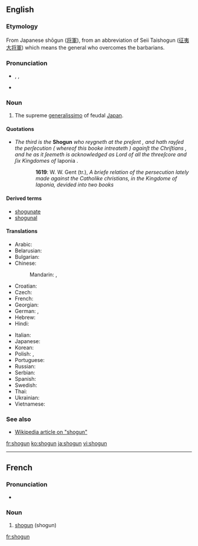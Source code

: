 {{also|shōgun}}
==English==
{{wikipedia}}

===Etymology===
From Japanese shōgun ([[将軍]]), from an abbreviation of Seii Taishogun ([[征夷大将軍]]) which means the general who overcomes the barbarians.

===Pronunciation===
* {{enPR|shō'gŭn}}, {{IPA|/ˈʃəʊɡʌn/}}, {{SAMPA|/"S@UgVn/}}
* {{rhymes|əʊɡən}}

===Noun===
{{en-noun}}

# The supreme [[generalissimo]] of feudal [[Japan]].

====Quotations====
* ''The third is the'' '''Shogun''' ''who reygneth at the preſent , and hath rayſed the perſecution ( whereof this booke intreateth ) againſt the Chriſtians , and he as it ſeemeth is acknowledged as Lord of all the threeſcore and ſix Kingdomes of'' Iaponia .
:: '''1619''': W. W. Gent (tr.), ''A briefe relation of the persecution lately made against the Catholike christians, in the Kingdome of Iaponia, devided into two books''

====Derived terms====
* [[shogunate]]
* [[shogunal]]

====Translations====
{{trans-top|shogun}}
* Arabic: {{t|ar|شوغون|tr=shūghūn|sc=Arab}}
* Belarusian: {{t|be|сёгун |m|tr=sjóhun|sc=Cyrl}}
* Bulgarian: {{t|bg|шогун|m|tr=šogun|sc=Cyrl}}
* Chinese:
*: Mandarin: {{t|zh|將軍|sc=Hani}},  {{t|zh|将军|tr=jiāngjūn|sc=Hani}}
* Croatian: {{t|hr|šogun|m}}
* Czech: {{t|cs|šógun|m}}
* French: {{t|fr|shogun |m}}
* Georgian: {{t|ka|სიოგუნი|sc=Geor}}
* German: {{t|de|Shōgun|m}},  {{t|de|Shogun|m}}
* Hebrew: {{t|he|שוגון|sc=Hebr}}
* Hindi: {{t|hi|शोगुन|sc=Deva}}
{{trans-mid}}
* Italian: {{t|it|shōgun|m}}
* Japanese: {{t|ja|将軍|tr=しょうぐん, shōgun|sc=Jpan}}
* Korean: {{t|ko|쇼군|sc=Kore}}
* Polish: {{t|pl|siogun|m}}, {{t|pl|szogun|m}}{{t|pl|shōgun|m}}
* Portuguese: {{t|pt|xogum|m}}
* Russian: {{t|ru|сёгун|m|tr=sjógun, sjogún|sc=Cyrl}}
* Serbian: {{t|sr|шогун|m|tr=šogun|sc=Cyrl}}
* Spanish: {{t|es|shōgun|m}}
* Swedish: {{t|sv|shogun}}
* Thai: {{t|th|โชกุน|sc=Thai}}
* Ukrainian: {{t|uk|сьоґун|m|tr=s'ógun, s'ogún|sc=Cyrl}}
* Vietnamese: {{t|vi|shōgun}}
{{trans-bottom}}

===See also===
* [[w:Shogun|Wikipedia article on "shogun"]]

[[fr:shogun]]
[[ko:shogun]]
[[ja:shogun]]
[[vi:shogun]]

----
{{rfc-auto|sort languages}}
==French==
{{wikipedia|lang=fr}}

===Pronunciation===
* {{IPA|/ʃɔgun/|lang=fr}}

===Noun===
{{infl|fr|noun|g=m}}

# [[shogun]] (shogun)

{{tbot entry|French|shogun|2009|July|fr}}

[[fr:shogun ]]